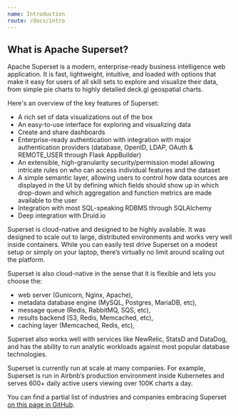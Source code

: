 ```yaml
---
name: Introduction
route: /docs/intro
---
```


## What is Apache Superset?

Apache Superset is a modern, enterprise-ready business intelligence web application. It
is fast, lightweight, intuitive, and loaded with options that make it easy for users of all skill
sets to explore and visualize their data, from simple pie charts to highly detailed deck.gl
geospatial charts.

Here's an overview of the key features of Superset:

- A rich set of data visualizations out of the box
- An easy-to-use interface for exploring and visualizing data
- Create and share dashboards
- Enterprise-ready authentication with integration with major authentication providers (database,
  OpenID, LDAP, OAuth & REMOTE_USER through Flask AppBuilder)
- An extensible, high-granularity security/permission model allowing intricate rules on who can
  access individual features and the dataset
- A simple semantic layer, allowing users to control how data sources are displayed in the UI by
  defining which fields should show up in which drop-down and which aggregation and function metrics
  are made available to the user
- Integration with most SQL-speaking RDBMS through SQLAlchemy
- Deep integration with Druid.io

Superset is cloud-native and designed to be highly available. It was designed to scale out to large,
distributed environments and works very well inside containers. While you can easily test drive
Superset on a modest setup or simply on your laptop, there’s virtually no limit around scaling out
the platform.

Superset is also cloud-native in the sense that it is flexible and lets you choose the:

- web server (Gunicorn, Nginx, Apache),
- metadata database engine (MySQL, Postgres, MariaDB, etc),
- message queue (Redis, RabbitMQ, SQS, etc),
- results backend (S3, Redis, Memcached, etc),
- caching layer (Memcached, Redis, etc),

Superset also works well with services like NewRelic, StatsD and DataDog, and has the ability to run
analytic workloads against most popular database technologies.

Superset is currently run at scale at many companies. For example, Superset is run in Airbnb’s
production environment inside Kubernetes and serves 600+ daily active users viewing over 100K charts
a day.

You can find a partial list of industries and companies embracing Superset
[on this page in GitHub](https://github.com/apache/superset/blob/master/INTHEWILD.md).
